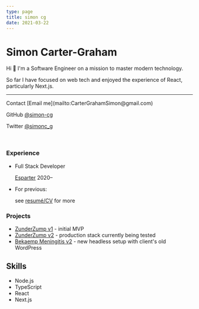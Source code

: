 ```yaml
---
type: page
title: simon cg
date: 2021-03-22
---
```


# Simon Carter-Graham

Hi 👋 I'm a Software Engineer on a mission to master modern technology.

So far I have focused on web tech and enjoyed the experience of React, particularly Next.js.

---

<div>
Contact [Email me](mailto:CarterGrahamSimon@gmail.com)

GitHub [@simon-cg](https://github.com/simon-cg)

Twitter [@simonc_g](https://twitter.com/simonc_g)

</div>

<br />

### Experience

- Full Stack Developer

  [Esparter](http://www.esparter.com) 2020–

- For previous:

  see [resumé/CV](https://www.canva.com/design/DAESwB8Qr68/LXXXbrRtHGN4AOAyBopuzA/view?utm_content=DAESwB8Qr68&utm_campaign=designshare&utm_medium=link&utm_source=publishsharelink) for more

### Projects

- [ZunderZump v1](https://zunderzump.co.uk) - initial MVP
- [ZunderZump v2](https://zz-prod-client.vercel.app) - production stack currently being tested
- [Bekaemp Meningitis v2](https://bekaemp-meningitis-new-simon-cg.vercel.app) - new headless setup with client's old WordPress

## Skills

- Node.js
- TypeScript
- React
- Next.js
